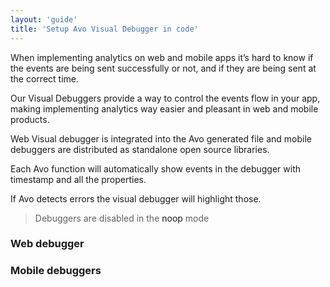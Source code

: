 ```yaml
---
layout: 'guide'
title: 'Setup Avo Visual Debugger in code'
---
```



When implementing analytics on web and mobile apps it’s hard to know if the events are being sent successfully or not, and if they are being sent at the correct time.

Our Visual Debuggers provide a way to control the events flow in your app, making implementing analytics way easier and pleasant in web and mobile products.

Web Visual debugger is integrated into the Avo generated file and mobile debuggers are distributed as standalone open source libraries.

Each Avo function will automatically show events in the debugger with timestamp and all the properties.

If Avo detects errors the visual debugger will highlight those.

> Debuggers are disabled in the <Link passHref href="/implementation/avo-and-unit-tests"><a>noop</a></Link> mode

### <Link passHref href="/implementation/start-using-web-debugger"><a>Web debugger</a></Link>   

### <Link passHref href="/implementation/setup-mobile-debugger"><a>Mobile debuggers</a></Link>